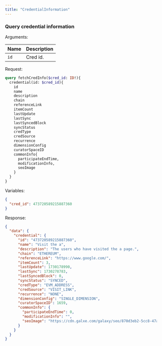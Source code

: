 ```yaml
---
title: "CredentialInformation"
---
```


### Query credential information

Arguments:

| Name     | Description       |
|----------|-------------------|
| `id`     | Cred id.          |

Request:

```graphql
query fetchCredInfo($cred_id: ID!){
  credential(id: $cred_id){
    id
    name
    description
    chain
    referenceLink
    itemCount
    lastUpdate
    lastSync
    lastSyncedBlock
    syncStatus
    credType
    credSource
    recurrence
    dimensionConfig
    curatorSpaceID
    commonInfo{
      participateEndTime,
      modificationInfo,
      seoImage
    }
  }
}
```

Variables:

```json
{
  "cred_id": 473720589215887360
}
```

Response:
```json
{
  "data": {
    "credential": {
      "id": "473720589215887360",
      "name": "Visit the a",
      "description": "The users who have visited the a page.",
      "chain": "ETHEREUM",
      "referenceLink": "https://www.google.com/",
      "itemCount": 3,
      "lastUpdate": 1730178990,
      "lastSync": 1730278783,
      "lastSyncedBlock": 0,
      "syncStatus": "SYNCED",
      "credType": "EVM_ADDRESS",
      "credSource": "VISIT_LINK",
      "recurrence": "NONE",
      "dimensionConfig": "SINGLE_DIMENSION",
      "curatorSpaceID": 1659,
      "commonInfo": {
        "participateEndTime": 0,
        "modificationInfo": "",
        "seoImage": "https://cdn.galxe.com/galaxy/seo/870d3eb2-5cc8-47a4-965c-1a947c08e4f4.png"
      }
    }
  }
}
```